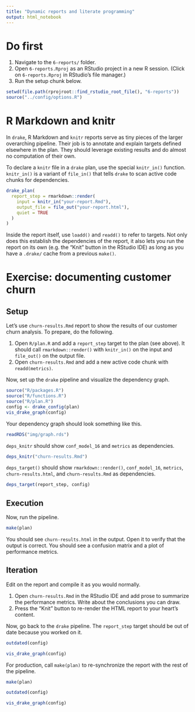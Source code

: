 ```yaml
---
title: "Dynamic reports and literate programming"
output: html_notebook
---
```


# Do first

1. Navigate to the `6-reports/` folder.
2. Open `6-reports.Rproj` as an RStudio project in a new R session. (Click on `6-reports.Rproj` in RStudio's file manager.)
3. Run the setup chunk below.

```r
setwd(file.path(rprojroot::find_rstudio_root_file(), "6-reports"))
source("../config/options.R")
```

# R Markdown and knitr

In `drake`, R Markdown and `knitr` reports serve as tiny pieces of the larger overarching pipeline. Their job is to annotate and explain targets defined elsewhere in the plan. They should leverage existing results and do almost no computation of their own. 

To declare a `knitr` file in a `drake` plan, use the special `knitr_in()` function. `knitr_in()` is a variant of `file_in()` that tells `drake` to scan active code chunks for dependencies.

```r
drake_plan(
  report_step = rmarkdown::render(
    input = knitr_in("your-report.Rmd"),
    output_file = file_out("your-report.html"),
    quiet = TRUE
  )
)
```

Inside the report itself, use `loadd()` and `readd()` to refer to targets. Not only does this establish the dependencies of the report, it also lets you run the report on its own (e.g. the "Knit" button in the RStudio IDE) as long as you have a `.drake/` cache from a previous `make()`.

# Exercise: documenting customer churn

## Setup

Let's use `churn-results.Rmd` report to show the results of our customer churn analysis. To prepare, do the following.

1. Open `R/plan.R` and add a `report_step` target to the plan (see above). It should call `rmarkdown::render()` with `knitr_in()` on the input and `file_out()` on the output file.
2. Open `churn-results.Rmd` and add a new active code chunk with `readd(metrics)`.

Now, set up the `drake` pipeline and visualize the dependency graph.

```r
source("R/packages.R")
source("R/functions.R")
source("R/plan.R")
config <- drake_config(plan)
vis_drake_graph(config)
```

Your dependency graph should look something like this.

```r
readRDS("img/graph.rds")
```

`deps_knitr` should show `conf_model_16` and `metrics` as dependencies.

```r
deps_knitr("churn-results.Rmd")
```

`deps_target()` should show `rmarkdown::render()`, `conf_model_16`, `metrics`, `churn-results.html`, and `churn-results.Rmd` as dependencies.

```r
deps_target(report_step, config)
```

## Execution

Now, run the pipeline.

```r
make(plan)
```

You should see `churn-results.html` in the output. Open it to verify that the output is correct. You should see a confusion matrix and a plot of performance metrics.

## Iteration

Edit on the report and compile it as you would normally.

1. Open `churn-results.Rmd` in the RStudio IDE and add prose to summarize the performance metrics. Write about the conclusions you can draw.
2. Press the "Knit" button to re-render the HTML report to your heart's content.

Now, go back to the `drake` pipeline. The `report_step` target should be out of date because you worked on it.

```r
outdated(config)
```

```r
vis_drake_graph(config)
```

For production, call `make(plan)` to re-synchronize the report with the rest of the pipeline.

```r
make(plan)
```

```r
outdated(config)
```

```r
vis_drake_graph(config)
```
